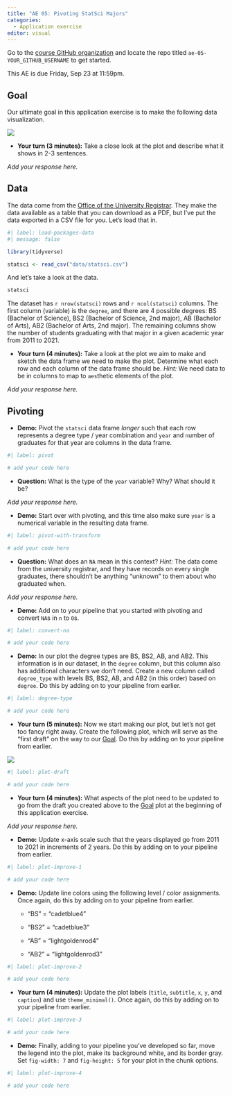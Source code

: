 ```yaml
---
title: "AE 05: Pivoting StatSci Majors"
categories: 
  - Application exercise
editor: visual
---
```


::: callout-important
Go to the [course GitHub organization](https://github.com/sta199-f22-1) and locate the repo titled `ae-05-YOUR_GITHUB_USERNAME` to get started.

This AE is due Friday, Sep 23 at 11:59pm.
:::

## Goal

Our ultimate goal in this application exercise is to make the following data visualization.

![](images/statsci-plot.png){fig-alt="Line plot of numbers of Statistical Science majors over the years (2011 - 2021). Degree types represented are BS, BS2, AB, AB2. There is an increasing trend in BS degrees and somewhat steady trend in AB degrees." fig-align="center"}

-   **Your turn (3 minutes):** Take a close look at the plot and describe what it shows in 2-3 sentences.

*Add your response here.*

## Data

The data come from the [Office of the University Registrar](https://registrar.duke.edu/registration/enrollment-statistics).
They make the data available as a table that you can download as a PDF, but I've put the data exported in a CSV file for you.
Let's load that in.

```r
#| label: load-packages-data
#| message: false

library(tidyverse)

statsci <- read_csv("data/statsci.csv")
```

And let's take a look at the data.

```r
statsci
```

The dataset has `r nrow(statsci)` rows and `r ncol(statsci)` columns.
The first column (variable) is the `degree`, and there are 4 possible degrees: BS (Bachelor of Science), BS2 (Bachelor of Science, 2nd major), AB (Bachelor of Arts), AB2 (Bachelor of Arts, 2nd major).
The remaining columns show the number of students graduating with that major in a given academic year from 2011 to 2021.

-   **Your turn (4 minutes):** Take a look at the plot we aim to make and sketch the data frame we need to make the plot. Determine what each row and each column of the data frame should be. *Hint:* We need data to be in columns to map to `aes`thetic elements of the plot.

*Add your response here.*

## Pivoting

-   **Demo:** Pivot the `statsci` data frame *longer* such that each row represents a degree type / year combination and `year` and `n`umber of graduates for that year are columns in the data frame.

```r
#| label: pivot

# add your code here
```

-   **Question:** What is the type of the `year` variable? Why? What should it be?

*Add your response here.*

-   **Demo:** Start over with pivoting, and this time also make sure `year` is a numerical variable in the resulting data frame.

```r
#| label: pivot-with-transform

# add your code here
```

-   **Question:** What does an `NA` mean in this context? *Hint:* The data come from the university registrar, and they have records on every single graduates, there shouldn't be anything "unknown" to them about who graduated when.

*Add your response here.*

-   **Demo:** Add on to your pipeline that you started with pivoting and convert `NA`s in `n` to `0`s.

```r
#| label: convert-na

# add your code here
```

-   **Demo:** In our plot the degree types are BS, BS2, AB, and AB2. This information is in our dataset, in the `degree` column, but this column also has additional characters we don't need. Create a new column called `degree_type` with levels BS, BS2, AB, and AB2 (in this order) based on `degree`. Do this by adding on to your pipeline from earlier.

```r
#| label: degree-type

# add your code here
```

-   **Your turn (5 minutes):** Now we start making our plot, but let's not get too fancy right away. Create the following plot, which will serve as the "first draft" on the way to our [Goal]. Do this by adding on to your pipeline from earlier.

![](images/statsci-plot-draft.png){fig-alt="Line plot of numbers of Statistical Science majors over the years (2011 - 2021). Degree types represented are BS, BS2, AB, AB2. There is an increasing trend in BS degrees and somewhat steady trend in AB degrees." fig-align="center"}

```r
#| label: plot-draft

# add your code here
```

-   **Your turn (4 minutes):** What aspects of the plot need to be updated to go from the draft you created above to the [Goal] plot at the beginning of this application exercise.

*Add your response here.*

-   **Demo:** Update x-axis scale such that the years displayed go from 2011 to 2021 in increments of 2 years. Do this by adding on to your pipeline from earlier.

```r
#| label: plot-improve-1

# add your code here
```

-   **Demo:** Update line colors using the following level / color assignments. Once again, do this by adding on to your pipeline from earlier.
    -   "BS" = "cadetblue4"

    -   "BS2" = "cadetblue3"

    -   "AB" = "lightgoldenrod4"

    -   "AB2" = "lightgoldenrod3"

```r
#| label: plot-improve-2

# add your code here
```

-   **Your turn (4 minutes):** Update the plot labels (`title`, `subtitle`, `x`, `y`, and `caption`) and use `theme_minimal()`. Once again, do this by adding on to your pipeline from earlier.

```r
#| label: plot-improve-3

# add your code here
```

-   **Demo:** Finally, adding to your pipeline you've developed so far, move the legend into the plot, make its background white, and its border gray. Set `fig-width: 7` and `fig-height: 5` for your plot in the chunk options.

```r
#| label: plot-improve-4

# add your code here
```
